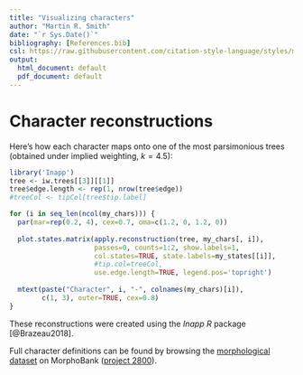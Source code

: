 ```yaml
---
title: "Visualizing characters"
author: "Martin R. Smith"
date: "`r Sys.Date()`"
bibliography: [References.bib]
csl: https://raw.githubusercontent.com/citation-style-language/styles/master/apa-old-doi-prefix.csl
output:
  html_document: default
  pdf_document: default
---
```


# Character reconstructions {#reconstructions}

Here's how each character maps onto one of the most parsimonious trees (obtained under implied weighting, $k = 4.5$):

```R
library('Inapp')
tree <- iw.trees[[3]][[1]]
tree$edge.length <- rep(1, nrow(tree$edge))
#treeCol <- tipCol[tree$tip.label]

for (i in seq_len(ncol(my_chars))) {
  par(mar=rep(0.2, 4), cex=0.7, oma=c(1.2, 0, 1.2, 0))
  
  plot.states.matrix(apply.reconstruction(tree, my_chars[, i]),
                     passes=0, counts=1:2, show.labels=1,
                     col.states=TRUE, state.labels=my_states[[i]],
                     #tip.col=treeCol, 
                     use.edge.length=TRUE, legend.pos='topright')
  
  mtext(paste("Character", i, "-", colnames(my_chars)[i]),
        c(1, 3), outer=TRUE, cex=0.8)
}
```

These reconstructions were created using the _Inapp_ _R_ package [@Brazeau2018].

Full character definitions can be found by browsing the [morphological dataset](#dataset) on MorphoBank ([project 2800](https://morphobank.org/permalink/?P2800)).
